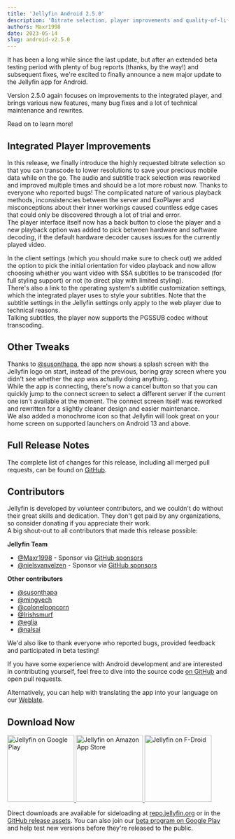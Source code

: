 ```yaml
---
title: 'Jellyfin Android 2.5.0'
description: 'Bitrate selection, player improvements and quality-of-life tweaks'
authors: Maxr1998
date: 2023-05-14
slug: android-v2.5.0
---
```


It has been a long while since the last update, but after an extended beta testing period
with plenty of bug reports (thanks, by the way!) and subsequent fixes,
we're excited to finally announce a new major update to the Jellyfin app for Android.

Version 2.5.0 again focuses on improvements to the integrated player, and brings various new features,
many bug fixes and a lot of technical maintenance and rewrites.

Read on to learn more!

<!--truncate-->

## Integrated Player Improvements

In this release, we finally introduce the highly requested bitrate selection
so that you can transcode to lower resolutions to save your precious mobile data while on the go.
The audio and subtitle track selection was reworked and improved multiple times and should be a lot more robust now.
Thanks to everyone who reported bugs! The complicated nature of various playback methods, 
inconsistencies between the server and ExoPlayer and misconceptions about their inner workings
caused countless edge cases that could only be discovered through a lot of trial and error.  
The player interface itself now has a back button to close the player and
a new playback option was added to pick between hardware and software decoding,
if the default hardware decoder causes issues for the currently played video.

In the client settings (which you should make sure to check out) we added the option to pick the initial orientation for video playback and
now allow choosing whether you want video with SSA subtitles to be transcoded (for full styling support) or not (to direct play with limited styling).  
There's also a link to the operating system's subtitle customization settings, which the integrated player uses to style your subtitles.
Note that the subtitle settings in the Jellyfin settings only apply to the web player due to technical reasons.  
Talking subtitles, the player now supports the PGSSUB codec without transcoding.

## Other Tweaks

Thanks to [@susonthapa](https://github.com/susonthapa), the app now shows a splash screen with the Jellyfin logo on start,
instead of the previous, boring gray screen where you didn't see whether the app was actually doing anything.  
While the app is connecting, there's now a cancel button so that you can quickly jump to the connect screen
to select a different server if the current one isn't available at the moment.
The connect screen itself was reworked and rewritten for a slightly cleaner design and easier maintenance.  
We also added a monochrome icon so that Jellyfin will look great on your home screen on supported launchers on Android 13 and above.

## Full Release Notes

The complete list of changes for this release, including all merged pull requests,
can be found on [GitHub](https://github.com/jellyfin/jellyfin-android/releases/tag/v2.5.0).

## Contributors

Jellyfin is developed by volunteer contributors, and we couldn't do without their great skills and dedication.
They don't get paid by any organizations, so consider donating if you appreciate their work.  
A big shout-out to all contributors that made this release possible:

**Jellyfin Team**

- [@Maxr1998](https://github.com/Maxr1998) - Sponsor via [GitHub sponsors](https://github.com/sponsors/Maxr1998)
- [@nielsvanvelzen](https://github.com/nielsvanvelzen) - Sponsor via [GitHub sponsors](https://github.com/sponsors/nielsvanvelzen)

**Other contributors**

- [@susonthapa](https://github.com/susonthapa)
- [@mingyech](https://github.com/mingyech)
- [@colonelpopcorn](https://github.com/colonelpopcorn)
- [@Irishsmurf](https://github.com/Irishsmurf)
- [@eglia](https://github.com/eglia)
- [@nalsai](https://github.com/nalsai)

We'd also like to thank everyone who reported bugs, provided feedback and participated in beta testing!

If you have some experience with Android development and are interested in contributing yourself,
feel free to dive into the source code [on GitHub](https://github.com/jellyfin/jellyfin-android) and open pull requests.

Alternatively, you can help with translating the app into your language on our [Weblate](https://translate.jellyfin.org/projects/jellyfin-android/jellyfin-android/).

## Download Now

<a className="margin-right--md" href="https://play.google.com/store/apps/details?id=org.jellyfin.mobile">
  <img width="153" alt="Jellyfin on Google Play" src="/images/store-icons/google-play.png" />
</a>

<a className="margin-right--md" href="https://www.amazon.com/gp/product/B081RFTTQ9">
  <img width="153" alt="Jellyfin on Amazon App Store" src="/images/store-icons/amazon.png" />
</a>

<a href="https://f-droid.org/en/packages/org.jellyfin.mobile/">
  <img width="153" alt="Jellyfin on F-Droid" src="/images/store-icons/fdroid.png" />
</a>

Direct downloads are available for sideloading at [repo.jellyfin.org](https://repo.jellyfin.org/releases/client/android/)
or in the [GitHub release assets](https://github.com/jellyfin/jellyfin-android/releases/tag/v2.5.0).
You can also join our [beta program on Google Play](https://play.google.com/apps/testing/org.jellyfin.mobile) and help test new versions before they're released to the public.
